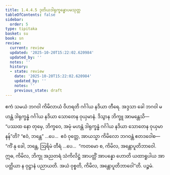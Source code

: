 ```yaml
---
title: 1.4.4.5 ဒုတိယဒါရုက္ခန္ဓောပမသုတ္တ
tableOfContents: false
sidebar:
  order: 5
type: tipitaka
basket: su
book: sn
review:
  current: review
  updated: '2025-10-20T15:22:02.620984'
  updated_by: ''
  notes: ''
  history:
  - state: review
    date: '2025-10-20T15:22:02.620984'
    updated_by: ''
    notes: ''
    previous_state: draft
---
```



<DynamicBreadcrumb />


<ReviewStatus review={frontmatter.review} showDetails={true} />

<HypothesisAnnotation frontmatter={frontmatter} />

<Division number="242" book="sn" e="ch" v="18" p="315">

<Paragraph number="1035" book="sn">
ဧကံ သမယံ ဘဂဝါ ကိမိလာယံ ဝိဟရတိ ဂင်္ဂါယ နဒိယာ တီရေ. အဒ္ဒသာ ခေါ ဘဂဝါ မဟန္တံ ဒါရုက္ခန္ဓံ ဂင်္ဂါယ နဒိယာ သောတေန ဝုယှမာနံ. ဒိသွာန ဘိက္ခူ အာမန္တေသိ—  “ပဿထ နော တုမှေ, ဘိက္ခဝေ, အမုံ မဟန္တံ ဒါရုက္ခန္ဓံ ဂင်္ဂါယ နဒိယာ သောတေန ဝုယှမာနန်”တိ? “ဧဝံ, ဘန္တေ” …ပေ…  ဧဝံ ဝုတ္တေ, အာယသ္မာ ကိမိလော ဘဂဝန္တံ ဧတဒဝေါစ—  “ကိံ နု ခေါ, ဘန္တေ, ဩရိမံ တီရံ …ပေ…  “ကတမော စ, ကိမိလ, အန္တောပူတိဘာဝေါ. ဣဓ, ကိမိလ, ဘိက္ခု အညတရံ သံကိလိဋ္ဌံ အာပတ္တိံ အာပန္နော ဟောတိ ယထာရူပါယ အာပတ္တိယာ န ဝုဋ္ဌာနံ ပညာယတိ. အယံ ဝုစ္စတိ, ကိမိလ, အန္တောပူတိဘာဝေါ”တိ.

</Paragraph>
</Division>

<Paragraph number="1036" type="center" book="sn">
ပဉ္စမံ.
</Paragraph>